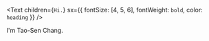 <Text
  children={`Hi.`}
  sx={{ fontSize: [4, 5, 6], fontWeight: `bold`, color: `heading` }}
/>

I'm Tao-Sen Chang.
